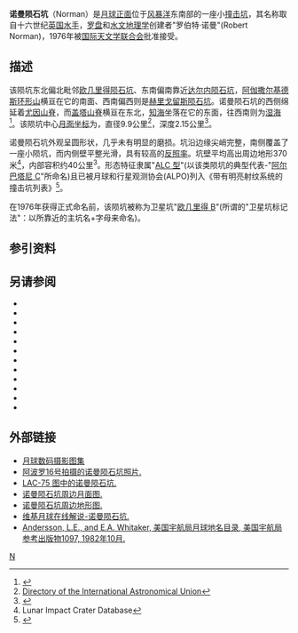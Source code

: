 {{lunar crater data|
 image=Norman crater 4132 h2.jpg|240px|
 caption=[[月球轨道器4号|月球轨道器4号]]拍摄的图像|
 latitude=11.78|
 N_or_S=S|
 longitude=30.35|
 E_or_W=W|
 diameter=9.9公里|
 depth=2.15公里|
 colong=30|
 eponym=罗伯特·诺曼}}
'''诺曼陨石坑'''（Norman）是[[月球正面|月球正面]]位于[[风暴洋|风暴洋]]东南部的一座小[[撞击坑|撞击坑]]，其名称取自十六世纪[[英国|英国]][[水手|水手]]，[[罗盘|罗盘]]和[[水文地理学|水文地理学]]创建者"罗伯特·诺曼"(Robert Norman)，1976年被[[国际天文学联合会|国际天文学联合会]]批准接受。

==描述==
该陨坑东北偏北毗邻[[欧几里得陨石坑|欧几里得陨石坑]]、东南偏南靠近[[达尔内陨石坑|达尔内陨石坑]]，[[阿伽撒尔基德斯环形山|阿伽撒尔基德斯环形山]]横亘在它的南面、西南偏西则是[[赫里戈留斯陨石坑|赫里戈留斯陨石坑]]。诺曼陨石坑的西侧绵延着[[尤因山脊|尤因山脊]]，而[[盖塔山脊|盖塔山脊]]横亘在东北，[[知海|知海]]坐落在它的东面，往西南则为[[湿海|湿海]]
<ref>{{Cite web |url=http://planetarynames.wr.usgs.gov/images/Lunar/lac_75_lo.pdf |title=Crater Norman on LAC-75 map. |accessdate=2016-10-08 |archive-date=2013-02-20 |archive-url=https://web.archive.org/web/20130220184948/http://planetarynames.wr.usgs.gov/images/Lunar/lac_75_lo.pdf |dead-url=no }}</ref>。该陨坑中心[[月面坐标|月面坐标]]为{{Coord|11.78|S|30.35|W|globe:Moon|nogoogle=1|noosm=1}}，直径9.9公里<ref name="IAU">[http://planetarynames.wr.usgs.gov/Feature/4336 Directory of the International Astronomical Union]</ref>，深度2.15公里<ref>{{Cite web |url=http://fisherka.csolutionshosting.net/astronote/plan/craterdepth/html/CraterDepthFeatureNameWestfall.html |title=John E. Westfall's Atlas of the Lunar Terminator, Cambridge Univ. Press (2000) |accessdate=2016-10-08 |archive-date=2014-12-18 |archive-url=https://archive.today/20141218234310/http://fisherka.csolutionshosting.net/astronote/plan/craterdepth/html/CraterDepthFeatureNameWestfall.html |dead-url=yes }}</ref>。

诺曼陨石坑外观呈圆形状，几乎未有明显的磨损。坑沿边缘尖峭完整，南侧覆盖了一座小陨坑，而内侧壁平整光滑，具有较高的[[反照率|反照率]]。坑壁平均高出周边地形370米<ref name=LICD>Lunar Impact Crater Database</ref>，内部容积约40公里<sup>3</sup>。形态特征隶属"[[月球陨石坑#陨石坑分类|ALC 型]]"(以该类陨坑的典型代表-"[[阿尔巴塔尼环形山|阿尔巴塔尼 C]]"所命名)且已被月球和行星观测协会(ALPO)列入《带有明亮射纹系统的撞击坑列表》<ref name="ALPO">{{Cite web |url=http://www.zone-vx.com/alpo-rays-table.pdf |title=List of craters with bright rays system of lunar and planetary astronomy Association(ALPO) |access-date=2016-10-08 |archive-date=2016-03-04 |archive-url=https://web.archive.org/web/20160304213831/http://www.zone-vx.com/alpo-rays-table.pdf |dead-url=no }}</ref>。

在1976年获得正式命名前，该陨坑被称为卫星坑"[[欧几里得|欧几里得 B]]"(所谓的"卫星坑标记法"：以所靠近的主坑名+字母来命名)。

==参引资料==
{{Reflist}}

==另请参阅==
{{refbegin}}
* {{cite book
  | last1 = Andersson
  | first1 = L. E.
  | last2 = Whitaker
  | first2 = E. A.
  | authorlink2 = Ewen Whitaker
  | date = 1982
  | title = [[NASA|NASA]] Catalogue of Lunar Nomenclature
  | publisher = NASA RP-1097
  | ref = harv
  }}
* {{cite web
  | last = Blue
  | first = Jennifer
  | date = July 25, 2007
  | title = Gazetteer of Planetary Nomenclature
  | publisher = [[United_States_Geological_Survey|USGS]]
  | url = http://planetarynames.wr.usgs.gov/
  | accessdate = 2007-08-05
  | ref = harv
  | archive-date = 2015-05-26
  | archive-url = https://web.archive.org/web/20150526164842/http://planetarynames.wr.usgs.gov/
  | dead-url = no
  }}
* {{cite book
  | last1 = Bussey
  | first1 = B.
  | authorlink1 = Ben Bussey
  | last2 = Spudis
  | first2 = P.
  | authorlink2 = Paul Spudis
  | date = 2004
  | title = The Clementine Atlas of the Moon
  | publisher = Cambridge University Press
  | location = New York
  | isbn = 978-0-521-81528-4
  | ref = harv
  }}
* {{cite book
  | last1 = Cocks
  | first1 = Elijah E.
  | last2 = Cocks
  | first2 = Josiah C.
  | date = 1995
  | title = Who's Who on the Moon: A Biographical Dictionary of Lunar Nomenclature
  | url = https://archive.org/details/isbn_9780936389271
  | publisher = Tudor Publishers
  | isbn = 978-0-936389-27-1
  | ref = harv
  }}
* {{cite web
  | last = McDowell
  | first = Jonathan
  | date = July 15, 2007
  | url = http://host.planet4589.org/astro/lunar/
  | title = Lunar Nomenclature
  | publisher = Jonathan's Space Report
  | accessdate = 2007-10-24
  | ref = harv
  | archive-date = 2015-01-12
  | archive-url = https://web.archive.org/web/20150112233439/http://host.planet4589.org/astro/lunar/
  | dead-url = no
  }}
* {{cite journal| last1 = Menzel| first1 = D. H.| last2 = Minnaert| first2 = M.| last3 = Levin| first3 = B.| last4 = Dollfus| first4 = A.| last5 = Bell| first5 = B.| title = Report on Lunar Nomenclature by the Working Group of Commission 17 of the IAU| doi = 10.1007/BF00171763| journal = Space Science Reviews| volume = 12| issue = 2| pages = 136–186| date = 1971| bibcode = 1971SSRv...12..136M| ref = harv}}
* {{cite book
  | first = Patrick
  | last = Moore
  | authorlink = Patrick Moore
  | date = 2001
  | title = On the Moon
  | url = https://archive.org/details/patrickmooreonmo00patr
  | publisher = Sterling Publishing Co.
  | isbn = 978-0-304-35469-6
  | ref = harv
  }}
* {{cite book
  | first = Fred W.
  | last = Price
  | date = 1988
  | title = The Moon Observer's Handbook
  | publisher = Cambridge University Press
  | isbn = 978-0-521-33500-3
  | ref = harv
  }}
* {{cite book
  | last = Rükl
  | first = Antonín
  | authorlink = Antonín Rükl
  | date = 1990
  | title = Atlas of the Moon
  | publisher = Kalmbach Books
  | isbn = 978-0-913135-17-4
  | ref = harv
  }}
* {{cite book
  | last = Webb
  | first = Rev. T. W.
  | authorlink = Thomas William Webb
  | date = 1962
  | title = Celestial Objects for Common Telescopes
  | url = https://archive.org/details/celestialobjects00webb
  | edition = 6th revised
  | publisher = Dover
  | isbn = 978-0-486-20917-3
  | ref = harv
  }}
* {{cite book
  | first = Ewen A.
  | last = Whitaker
  | authorlink = Ewen Whitaker
  | date = 1999
  | title = Mapping and Naming the Moon
  | publisher = Cambridge University Press
  | isbn = 978-0-521-62248-6
  | ref = harv
  }}
* {{cite book
  | first = Peter T.
  | last = Wlasuk
  | date = 2000
  | title = Observing the Moon
  | publisher = Springer
  | isbn = 978-1-85233-193-1
  | ref = harv
 }}
{{refend}}

==外部链接==
*[http://www.lpi.usra.edu/resources/lunar_orbiter/bin/srch_nam.shtml?Norman%7C0 月球数码摄影图集]{{Wayback|url=http://www.lpi.usra.edu/resources/lunar_orbiter/bin/srch_nam.shtml?Norman%7C0 |date=20160927091109 }}
*[http://www.lpi.usra.edu/resources/apollo/search/feature/?feature=Euclides%20B 阿波罗16号拍摄的诺曼陨石坑照片.]{{Wayback|url=http://www.lpi.usra.edu/resources/apollo/search/feature/?feature=Euclides%20B |date=20160304070425 }}
*[http://www.lpi.usra.edu/resources/mapcatalog/LAC/lac75/ LAC-75 图中的诺曼陨石坑.]{{Wayback|url=http://www.lpi.usra.edu/resources/mapcatalog/LAC/lac75/ |date=20160304065744 }}
*[http://www.lpi.usra.edu/resources/mapcatalog/usgs/I385/ 诺曼陨石坑周边月面图.]{{Wayback|url=http://www.lpi.usra.edu/resources/mapcatalog/usgs/I385/ |date=20160304073315 }}
*[http://www.lpi.usra.edu/resources/mapcatalog/LTO/lto75c2_1/ 诺曼陨石坑周边地形图.]{{Wayback|url=http://www.lpi.usra.edu/resources/mapcatalog/LTO/lto75c2_1/ |date=20160304090406 }}
*[http://the-moon.wikispaces.com/Norman 维基月球在线解说-诺曼陨石坑.]{{Wayback|url=http://the-moon.wikispaces.com/Norman |date=20180301052949 }}
*[http://planet4589.org/astro/lunar/RP-1097.pdf Andersson, L.E., and E.A. Whitaker, 美国宇航局月球地名目录, 美国宇航局参考出版物1097, 1982年10月.]{{Wayback|url=http://planet4589.org/astro/lunar/RP-1097.pdf |date=20141006125838 }}

[[Category:月球环形山|N]]
{{月球環形山 (L-N)}}